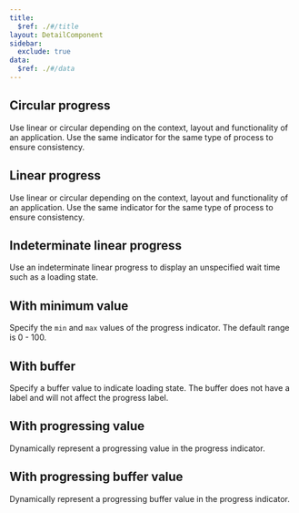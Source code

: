 ```yaml
---
title:
  $ref: ./#/title
layout: DetailComponent
sidebar:
  exclude: true
data:
  $ref: ./#/data
---
```


<LivePreviewControls>

<LivePreview componentName="progress" exampleName="Circular" displayName="Circular progress">

## Circular progress

Use linear or circular depending on the context, layout and functionality of an application. Use the same indicator for the same type of process to ensure consistency.

</LivePreview>

<LivePreview componentName="progress" exampleName="Linear" displayName="Linear progress">

## Linear progress

Use linear or circular depending on the context, layout and functionality of an application. Use the same indicator for the same type of process to ensure consistency.

</LivePreview>

<LivePreview componentName="progress" exampleName="LinearIndeterminate" displayName="Indeterminate linear progress">

## Indeterminate linear progress

Use an indeterminate linear progress to display an unspecified wait time such as a loading state.

</LivePreview>

<LivePreview componentName="progress" exampleName="WithMinVal" displayName="Custom min and max">

## With minimum value

Specify the `min` and `max` values of the progress indicator. The default range is 0 - 100.

</LivePreview>
<LivePreview componentName="progress" exampleName="WithBuffer" displayName="With value and buffer">

## With buffer

Specify a buffer value to indicate loading state. The buffer does not have a label and will not affect the progress label.

</LivePreview>
<LivePreview componentName="progress" exampleName="WithProgVal" displayName="With progressing value">

## With progressing value

Dynamically represent a progressing value in the progress indicator.

</LivePreview>
<LivePreview componentName="progress" exampleName="WithProgBufferVal" displayName="With progressing buffer">

## With progressing buffer value

Dynamically represent a progressing buffer value in the progress indicator.

</LivePreview>

</LivePreviewControls>
